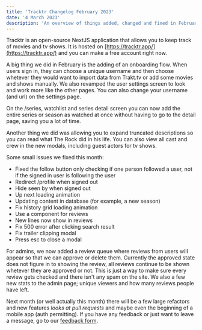 ```yaml
---
title: 'Tracktr Changelog February 2023'
date: '4 March 2023'
description: 'An overview of things added, changed and fixed in February'
---
```


Tracktr is an open-source NextJS application that allows you to keep track of movies and tv shows. It is hosted on [https://tracktr.app/](https://tracktr.app/) and you can make a free account right now.

A big thing we did in February is the adding of an onboarding flow. When users sign in, they can choose a unique username and then choose whetever they would want to import data from Trakt.tv or add some movies and shows manually. We also revamped the user settings screen to look and work more like the other pages. You can also change your username (and url) on the settings page.

On the /series, watchlist and series detail screen you can now add the entire series or season as watched at once without having to go to the detail page, saving you a lot of time.

Another thing we did was allowing you to expand truncated descriptions so you can read what The Rock did in his life. You can also view all cast and crew in the new modals, including guest actors for tv shows.

Some small issues we fixed this month:

- Fixed the follow button only checking if one person followed a user, not if the signed in user is following the user
- Redirect /profile when signed out
- Hide seen by when signed out
- Up next loading animation
- Updating content in database (for example, a new season)
- Fix history grid loading animation
- Use a component for reviews
- New lines now show in reviews
- Fix 500 error after clicking search result
- Fix trailer clipping modal
- Press esc to close a modal

For admins, we now added a review queue where reviews from users will appear so that we can approve or delete them. Currently the approved state does not figure in to showing the review, all reviews continue to be shown whetever they are approved or not. This is just a way to make sure every review gets checked and there isn't any spam on the site. We also a few new stats to the admin page; unique viewers and how many reviews people have left.

Next month (or well actually this month) there will be a few large refactors and new features _looks at pull requests_ and maybe even the beginning of a mobile app (auth permitting). If you have any feedback or just want to leave a message, go to our [feedback form](https://www.tracktr.app/feedback).
